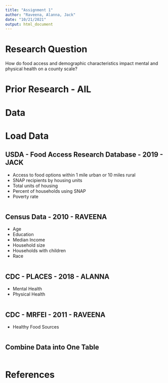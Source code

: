 ```yaml
---
title: "Assignment 1"
author: "Raveena, Alanna, Jack"
date: "10/21/2021"
output: html_document
---
```


# Research Question
How do food access and demographic characteristics impact mental and physical health on a county scale?

# Prior Research - AlL

# Data

# Load Data
## USDA - Food Access Research Database - 2019 - JACK
* Access to food options within 1 mile urban or 10 miles rural
* SNAP recipients by housing units
* Total units of housing
* Percent of households using SNAP
* Poverty rate
```r
```

## Census Data - 2010 - RAVEENA
* Age
* Education
* Median Income
* Household size
* Households with children
* Race
```r
```

## CDC - PLACES - 2018 - ALANNA
* Mental Health
* Physical Health
```r
```

## CDC - MRFEI - 2011 - RAVEENA
* Healthy Food Sources
```r
```

## Combine Data into One Table
```r
```

# References
